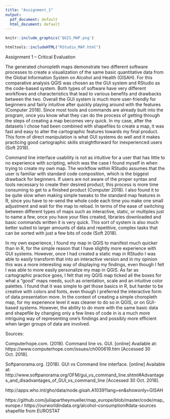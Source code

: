 ```yaml
---
title: "Assignment_1"
output:
  pdf_document: default
  html_document: default
---
```




```r
knitr::include_graphics('QGIS_MAP.png')


```
```r
htmltools::includeHTML("RStudio_MAP.html")
```

Assignment 1 – Critical Evaluation

The generated choropleth maps demonstrate two different software processes to create a visualization of the same basic quantitative data from the Global Information System on Alcohol and Health (GISAH). For this comparative analysis QGIS was chosen as the GUI system and RStudio as the code-based system. Both types of software have very different workflows and characteristics that lead to various benefits and drawbacks between the two. Overall the GUI system is much more user-friendly for beginners and fairly intuitive after quickly playing around with the features (Computer 2018). Since most tools and commands are already built into the program, once you know what they can do the process of getting through the steps of creating a map becomes very quick. In my case, after the datasets I chose had been combined with shapefiles to create a map, it was fast and easy to alter the cartographic features towards my final product. This form of direct manipulation is what GUI systems do well and it makes practicing good cartographic skills straightforward for inexperienced users (Soft 2018). 

Command line interface usability is not as intuitive for a user that has little to no experience with scripting, which was the case I found myself in when trying to create my own map. The workflow within RStudio assumes that the user is familiar with standard code composition, which is the biggest drawback for beginners. If users are not aware of the proper syntax and tools necessary to create their desired product, this process is more time consuming to get to a finished product (Computer 2018). I also found it to be quite slow when making simple tweaks to the standard map features in R, since you have to re-send the whole code each time you make one small adjustment and wait for the map to reload. In terms of the ease of switching between different types of maps such as interactive, static, or multiples just to name a few, once you have your files created, libraries downloaded and basic commands written it is very quick. This sort of system is also much better suited to larger amounts of data and repetitive, complex tasks that can be sorted with just a few bits of code (Soft 2018). 

In my own experience, I found my map in QGIS to manifest much quicker than in R, for the simple reason that I have slightly more experience with GUI systems. However, once I had created a static map in RStudio I was able to easily transform that into an interactive version and in my opinion this was a more interesting way of displaying my findings, even though I felt I was able to more easily personalize my map in QGIS. As far as cartographic practice goes, I felt that my QGIS map ticked all the boxes for what a “good” maps needs, such as orientation, scale and an intuitive color palettes. I found that it was simple to get those basics in R, but harder to be creative with colors and fonts, even though I preferred the interactive form of data presentation more. In the context of creating a simple choropleth map, for my experience level it was cleaner to do so in QGIS, or on GUI-based systems. However, the ability to do more with the same basic data and shapefile by changing only a few lines of code in is a much more intriguing way of representing one’s findings and possibly more efficient when larger groups of data are involved. 






Sources:

Computerhope.com. (2018). Command line vs. GUI. [online] Available at: https://www.computerhope.com/issues/ch000619.htm [Accessed 30 Oct. 2018].

Softpanorama.org. (2018). GUI vs Command line interface. [online] Available at: http://www.softpanorama.org/OFM/gui_vs_command_line.shtml#Advantages_and_disadvantages_of_GUI_vs_command_line [Accessed 30 Oct. 2018].

http://apps.who.int/gho/data/node.gisah.A1039?lang=en&showonly=GISAH

https://github.com/juliapartheymueller/map_europe/blob/master/code/map_europe.r
https://ourworldindata.org/alcohol-consumption#data-sources
shapefile from EUROSTAT
